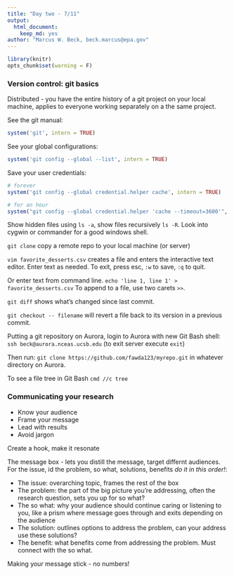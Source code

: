 ```yaml
---
title: "Day two - 7/11"
output: 
  html_document:
    keep_md: yes
author: "Marcus W. Beck, beck.marcus@epa.gov"
---
```

```r
library(knitr)
opts_chunk$set(warning = F)
```

### Version control: git basics

Distributed - you have the entire history of a git project on your local machine, applies to everyone working separately on a the same project. 

See the git manual:
```r
system('git', intern = TRUE)
```

See your global configurations:
```r
system('git config --global --list', intern = TRUE)
```

Save your user credentials:
```r
# forever
system('git config --global credential.helper cache', intern = TRUE)

# for an hour
system("git config --global credential.helper 'cache --timeout=3600'", intern = TRUE)

```

Show hidden files using `ls -a`, show files recursively `ls -R`. Look into cygwin or commander for a good windows shell.  

`git clone` copy a remote repo to your local machine (or server)

`vim favorite_desserts.csv` creates a file and enters the interactive text editor.  Enter text as needed.  To exit, press esc, `:w` to save, `:q` to quit.  
 
 Or enter text from command line. 
 ```
 echo 'line 1, line 1' > favorite_desserts.csv
 ```
 To append to a file, use two carets `>>`.
 
 `git diff` shows what's changed since last commit. 
 
 `git checkout -- filename` will revert a file back to its version in a previous commit.
 
 Putting a git repository on Aurora, login to Aurora with new Git Bash shell:
 `ssh beck@aurora.nceas.ucsb.edu` (to exit server execute `exit`)
 
 Then run: `git clone https://github.com/fawda123/myrepo.git` in whatever directory on Aurora. 
 
 To see a file tree in Git Bash `cmd //c tree`

### Communicating your research

* Know your audience
* Frame your message
* Lead with results
* Avoid jargon

Create a hook, make it resonate

The message box - lets you distill the message, target differnt audiences.  For the issue, id the problem, so what, solutions, benefits *do it in this order!*:

* The issue: overarching topic, frames the rest of the box
* The problem: the part of the big picture you're addressing, often the research question, sets you up for so what?
* The so what: why your audience should continue caring or listening to you, like a prism where message goes through and exits depending on the audience
* The solution: outlines options to address the problem, can your address use these solutions? 
* The benefit: what benefits come from addressing the problem. Must connect with the so what.

Making your message stick - no numbers!